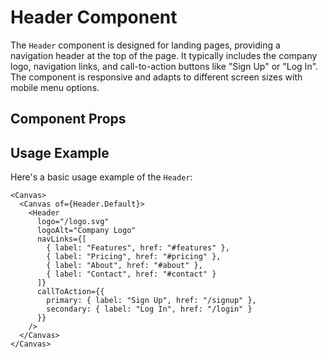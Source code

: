 

<Meta of={Header} />

# Header Component

The `Header` component is designed for landing pages, providing a navigation header at the top of the page. It typically includes the company logo, navigation links, and call-to-action buttons like "Sign Up" or "Log In". The component is responsive and adapts to different screen sizes with mobile menu options.

## Component Props

<Canvas of={Header.Default} />

<Controls />

## Usage Example

Here's a basic usage example of the `Header`:

```tsx
<Canvas>
  <Canvas of={Header.Default}>
    <Header
      logo="/logo.svg"
      logoAlt="Company Logo"
      navLinks={[
        { label: "Features", href: "#features" },
        { label: "Pricing", href: "#pricing" },
        { label: "About", href: "#about" },
        { label: "Contact", href: "#contact" }
      ]}
      callToAction={{
        primary: { label: "Sign Up", href: "/signup" },
        secondary: { label: "Log In", href: "/login" }
      }}
    />
  </Canvas>
</Canvas>
``` 